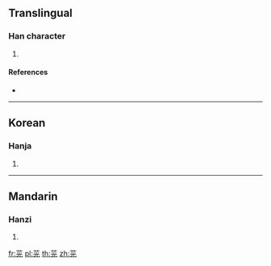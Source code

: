 {{character info/new}}
==Translingual==

===Han character===
{{Han char|rn=140|rad=艸|as=06|sn=12|four=44211|canj=TFMU}}

# {{defn|Han|sort=艸06}}

====References====
* {{Han ref|kx=1028.150|dkj=30898|dj=1487.140|hdz=53203.030|uh=832A|ud=33578|bh=D3A4|bd=54180}}

----

==Korean==

===Hanja===
{{ko-hanja|hangeul=광|eumhun=|rv=gwang|mr=kwang|y=kwang}}

# {{defn|lang=ko|sort=艸06}}

----

==Mandarin==

===Hanzi===
{{cmn-hanzi|pin=[[guāng]] ([[guang1]]), [[huǎng]] ([[huang3]])|wg=kuang<sup>1</sup>, huang<sup>3</sup>}}

# {{defn|lang=cmn|sort=艸06}}

[[fr:茪]]
[[pl:茪]]
[[th:茪]]
[[zh:茪]]